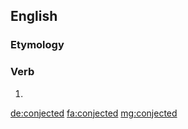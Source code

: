 ==English==

===Etymology===
{{suffix|conject|ed}}

===Verb===
{{head|en|verb form}}

# {{past of|conject}}

[[de:conjected]]
[[fa:conjected]]
[[mg:conjected]]